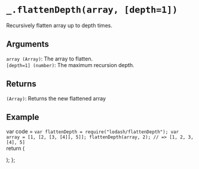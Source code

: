 # `_.flattenDepth(array, [depth=1])`

Recursively flatten array up to depth times.

## Arguments
`array (Array)`: The array to flatten.  
`[depth=1] (number)`: The maximum recursion depth.  

## Returns
`(Array)`: Returns the new flattened array

## Example


var code =  `var flattenDepth = require("lodash/flattenDepth");
var array = [1, [2, [3, [4]], 5]];
flattenDepth(array, 2);
// => [1, 2, 3, [4], 5]
`   
  return (
    <div>
      <Embed source={code} />
    </div>
  );
};

<Demo/>


